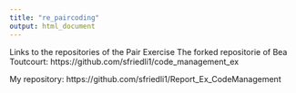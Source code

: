 ```yaml
---
title: "re_paircoding"
output: html_document
---
```


Links to the repositories of the Pair Exercise
The forked repositorie of Bea Toutcourt:
https://github.com/sfriedli1/code_management_ex

My repository:
https://github.com/sfriedli1/Report_Ex_CodeManagement